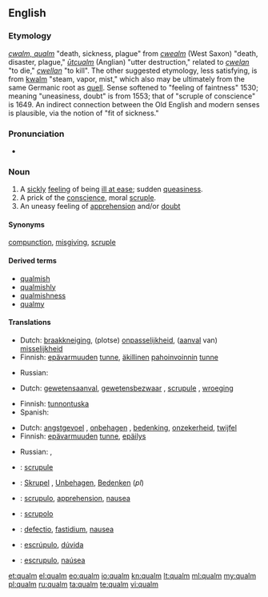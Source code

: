 {{also|Qualm}}
==English==

===Etymology===
{{etyl|enm}} ''[[qualm#Middle English|cwalm, qualm]]'' "death, sickness, plague" from {{etyl|ang}} ''[[cwealm#Old English|cwealm]]'' (West Saxon) "death, disaster, plague," ''[[utcualm#Old English|ūtcualm]]'' (Anglian) "utter destruction," related to ''[[cwelan#Old English|cwelan]]'' "to die," ''[[cwellan#Old English|cwellan]]'' "to kill". The other suggested etymology, less satisfying, is from {{etyl|nl}} [[kwalm]] "steam, vapor, mist," which also may be ultimately from the same Germanic root as [[quell]]. Sense softened to "feeling of faintness" 1530; meaning "uneasiness, doubt" is from 1553; that of "scruple of conscience" is 1649. An indirect connection between the Old English and modern senses is plausible, via the notion of "fit of sickness."

===Pronunciation===
* {{a|US}} {{IPA|/kwɑm/}}

===Noun===
{{en-noun}}

# A [[sickly]] [[feeling]] of being [[ill at ease]]; sudden [[queasiness]].
# A prick of the [[conscience]], moral [[scruple]].
# An uneasy feeling of [[apprehension]] and/or [[doubt]]

====Synonyms====
[[compunction]], [[misgiving]], [[scruple]]

====Derived terms====
* [[qualmish]]
* [[qualmishly]]
* [[qualmishness]]
* [[qualmy]]

====Translations====
{{trans-top|A sickly feeling of being ill at ease; sudden queasiness}}
* Dutch: [[braakkneiging]], (plotse) [[onpasselijkheid]], ([[aanval]] van) [[misselijkheid]]
* Finnish: [[epävarmuus|epävarmuuden]] [[tunne]], [[äkillinen]] [[pahoinvointi|pahoinvoinnin]] [[tunne]]
{{trans-mid}}
* Russian: {{t+|ru|тошнота|f}}
{{trans-bottom}}

{{trans-top|A prick of the conscience, moral scrupule}}
* Dutch: [[gewetensaanval]], [[gewetensbezwaar]] {{n}}, [[scrupule]] {{m}}, [[wroeging]]
{{trans-mid}}
* Finnish: [[tunnontuska]]
* Spanish: {{t|es|escrúpulo|m}}
{{trans-bottom}}

{{trans-top|An uneasy feeling of apprehension, doubt}}
* Dutch: [[angstgevoel]] {{n}}, [[onbehagen]] {{n}}, [[bedenking]], [[onzekerheid]], [[twijfel]]
* Finnish: [[epävarmuus|epävarmuuden]] [[tunne]], [[epäilys]]
{{trans-mid}}
* Russian: {{t+|ru|сомнение|n}}, {{t|ru|растерянность|f}}
{{trans-bottom}}

{{checktrans-top|}}
* {{ttbc|fr}}: [[scrupule]] {{m}}
* {{ttbc|de}}: [[Skrupel]] {{m}}, [[Unbehagen]], [[Bedenken]] {{n|p}} (''pl'')
* {{ttbc|ia}}: [[scrupulo]], [[apprehension]], [[nausea]]
{{trans-mid}}
* {{ttbc|it}}: [[scrupolo]]
* {{ttbc|la}}: [[defectio]], [[fastidium]], [[nausea]]
* {{ttbc|pt}}: [[escrúpulo]], [[dúvida]]
* {{ttbc|es}}: [[escrupulo]], [[naúsea]]
{{trans-bottom}}

[[et:qualm]]
[[el:qualm]]
[[eo:qualm]]
[[io:qualm]]
[[kn:qualm]]
[[lt:qualm]]
[[ml:qualm]]
[[my:qualm]]
[[pl:qualm]]
[[ru:qualm]]
[[ta:qualm]]
[[te:qualm]]
[[vi:qualm]]